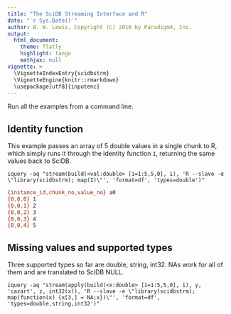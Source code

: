 ```yaml
---
title: "The SciDB Streaming Interface and R"
date: "`r Sys.Date()`"
author: B. W. Lewis, Copyright (C) 2016 by Paradigm4, Inc.
output:
  html_document:
    theme: flatly
    highlight: tango
    mathjax: null
vignette: >
  \VignetteIndexEntry{scidbstrm}
  \VignetteEngine{knitr::rmarkdown}
  \usepackage[utf8]{inputenc}
---
```



Run all the examples from a command line.

## Identity function

This example passes an array of 5 double values in a single chunk to R, which
simply runs it through the identity function `I`, returning the same values
back to SciDB.

```
iquery -aq "stream(build(<val:double> [i=1:5,5,0], i), 'R --slave -e \"library(scidbstrm); map(I)\"', 'format=df', 'types=double')"
```
```bash
{instance_id,chunk_no,value_no} a0
{0,0,0} 1
{0,0,1} 2
{0,0,2} 3
{0,0,3} 4
{0,0,4} 5
```


## Missing values and supported types

Three supported types so far are double, string, int32.  NAs work for all of
them and are translated to SciDB NULL.

```
iquery -aq "stream(apply(build(<x:double> [i=1:5,5,0], i), y, 'cazart', z, int32(x)), 'R --slave -e \"library(scidbstrm); map(function(x) {x[3,] = NA;x})\"', 'format=df', 'types=double,string,int32')"
```
